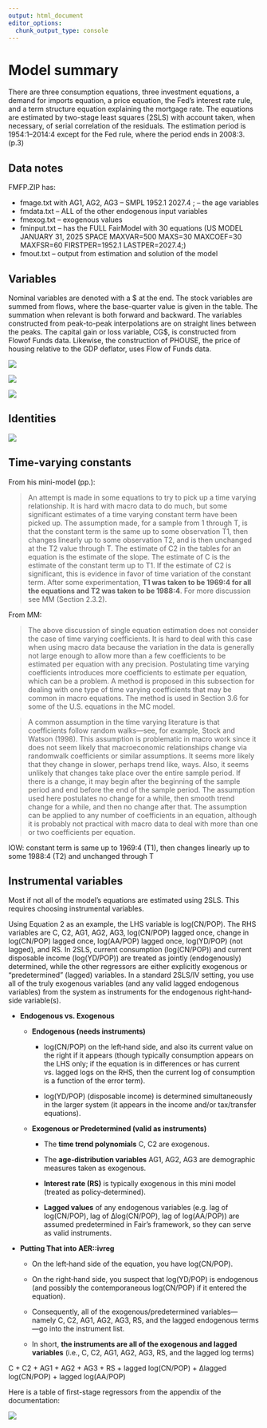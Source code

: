 ```yaml
---
output: html_document
editor_options:
  chunk_output_type: console
---
```


# Model summary

There are three consumption equations, three investment equations, a demand for imports equation, a price equation, the Fed’s interest rate rule, and a term structure equation explaining the mortgage rate. The equations are estimated by two-stage least squares (2SLS) with account taken, when necessary, of serial correlation of the residuals. The estimation period is 1954:1–2014:4 except for the Fed rule, where the period ends in 2008:3. (p.3)

## Data notes

FMFP.ZIP has:

-   fmage.txt with AG1, AG2, AG3 – SMPL 1952.1 2027.4 ; – the age variables
-   fmdata.txt – ALL of the other endogenous input variables
-   fmexog.txt – exogenous values
-   fminput.txt – has the FULL FairModel with 30 equations (US MODEL JANUARY 31, 2025 SPACE MAXVAR=500 MAXS=30 MAXCOEF=30 MAXFSR=60 FIRSTPER=1952.1 LASTPER=2027.4;)
-   fmout.txt – output from estimation and solution of the model

## Variables

Nominal variables are denoted with a \$ at the end. The stock variables are summed from flows, where the base-quarter value is given in the table. The summation when relevant is both forward and backward. The variables constructed from peak-to-peak interpolations are on straight lines between the peaks. The capital gain or loss variable, CG\$, is constructed from Flowof Funds data. Likewise, the construction of PHOUSE, the price of housing relative to the GDP deflator, uses Flow of Funds data.

![](images/clipboard-12052982.png)

![](images/clipboard-846148252.png)

![](images/clipboard-844145962.png)

## Identities

![](images/clipboard-4026653370.png)

## Time-varying constants

From his mini-model (pp.):

> An attempt is made in some equations to try to pick up a time varying relationship. It is hard with macro data to do much, but some significant estimates of a time varying constant term have been picked up. The assumption made, for a sample from 1 through T, is that the constant term is the same up to some observation T1, then changes linearly up to some observation T2, and is then unchanged at the T2 value through T. The estimate of C2 in the tables for an equation is the estimate of the slope. The estimate of C is the estimate of the constant term up to T1. If the estimate of C2 is significant, this is evidence in favor of time variation of the constant term. After some experimentation, **T1 was taken to be 1969:4 for all the equations and T2 was taken to be 1988:4**. For more discussion see MM (Section 2.3.2).

From MM:

> The above discussion of single equation estimation does not consider the case of time varying coefficients. It is hard to deal with this case when using macro data because the variation in the data is generally not large enough to allow more than a few coefficients to be estimated per equation with any precision. Postulating time varying coefficients introduces more coefficients to estimate per equation, which can be a problem. A method is proposed in this subsection for dealing with one type of time varying coefficients that may be common in macro equations. The method is used in Section 3.6 for some of the U.S. equations in the MC model.

> A common assumption in the time varying literature is that coefficients follow random walks—see, for example, Stock and Watson (1998). This assumption is problematic in macro work since it does not seem likely that macroeconomic relationships change via randomwalk coefficients or similar assumptions. It seems more likely that they change in slower, perhaps trend like, ways. Also, it seems unlikely that changes take place over the entire sample period. If there is a change, it may begin after the beginning of the sample period and end before the end of the sample period. The assumption used here postulates no change for a while, then smooth trend change for a while, and then no change after that. The assumption can be applied to any number of coefficients in an equation, although it is probably not practical with macro data to deal with more than one or two coefficients per equation.

IOW: constant term is same up to 1969:4 (T1), then changes linearly up to some 1988:4 (T2) and unchanged through T

## Instrumental variables

Most if not all of the model's equations are estimated using 2SLS. This requires choosing instrumental variables.

Using Equation 2 as an example, the LHS variable is log(CN/POP). The RHS variables are C, C2, AG1, AG2, AG3, log(CN/POP) lagged once, change in log(CN/POP) lagged once, log(AA/POP) lagged once, log(YD/POP) (not lagged), and RS. In 2SLS, current consumption (log(CN/POP)) and current disposable income (log(YD/POP)) are treated as jointly (endogenously) determined, while the other regressors are either explicitly exogenous or “predetermined” (lagged) variables. In a standard 2SLS/IV setting, you use all of the truly exogenous variables (and any valid lagged endogenous variables) from the system as instruments for the endogenous right‐hand‐side variable(s).

-   **Endogenous vs. Exogenous**

    -   **Endogenous (needs instruments)**

        -   log(CN/POP) on the left‐hand side, and also its current value on the right if it appears (though typically consumption appears on the LHS only; if the equation is in differences or has current vs. lagged logs on the RHS, then the current log of consumption is a function of the error term).

        -   log(YD/POP) (disposable income) is determined simultaneously in the larger system (it appears in the income and/or tax/transfer equations).

    -   **Exogenous or Predetermined (valid as instruments)**

        -   The **time trend polynomials** C, C2 are exogenous.

        -   The **age‐distribution variables** AG1, AG2, AG3 are demographic measures taken as exogenous.

        -   **Interest rate (RS)** is typically exogenous in this mini model (treated as policy‐determined).

        -   **Lagged values** of any endogenous variables (e.g. lag of log(CN/POP), lag of Δlog(CN/POP), lag of log(AA/POP)) are assumed predetermined in Fair’s framework, so they can serve as valid instruments.

-   **Putting That into AER::ivreg**

    -   On the left‐hand side of the equation, you have log(CN/POP).

    -   On the right‐hand side, you suspect that log(YD/POP) is endogenous (and possibly the contemporaneous log(CN/POP) if it entered the equation).

    -   Consequently, all of the exogenous/predetermined variables—namely C, C2, AG1, AG2, AG3, RS, and the lagged endogenous terms—go into the instrument list.

    -   In short, **the instruments are all of the exogenous and lagged variables** (i.e., C, C2, AG1, AG2, AG3, RS, and the lagged log terms)

C + C2 + AG1 + AG2 + AG3 + RS + lagged log(CN/POP) + Δlagged log(CN/POP) + lagged log(AA/POP)

Here is a table of first-stage regressors from the appendix of the documentation:

![](images/clipboard-1339214686.png)
